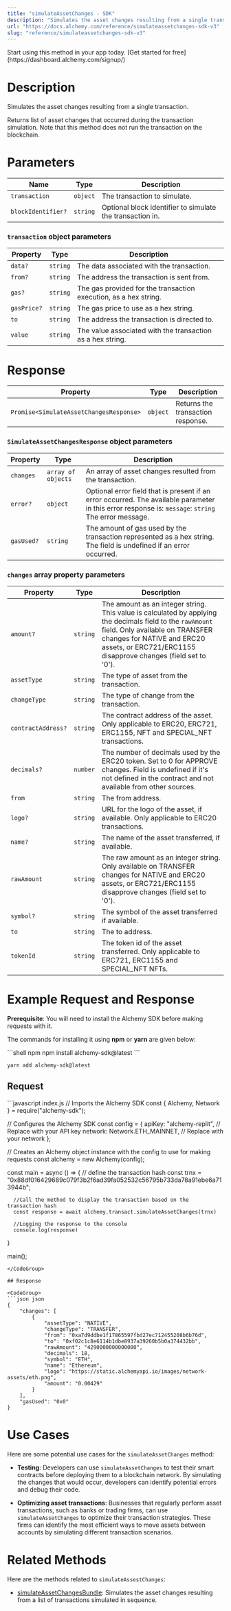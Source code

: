 ```yaml
---
title: "simulateAssetChanges - SDK"
description: "Simulates the asset changes resulting from a single transaction. Returns list of asset changes that occurred during the transaction simulation. Note that this method does not run the transaction on the blockchain."
url: "https://docs.alchemy.com/reference/simulateassetchanges-sdk-v3"
slug: "reference/simulateassetchanges-sdk-v3"
---
```


<Tip title="Don’t have an API key?" icon="star">
  Start using this method in your app today. [Get started for free](https://dashboard.alchemy.com/signup/)
</Tip>

# Description

Simulates the asset changes resulting from a single transaction.

Returns list of asset changes that occurred during the transaction simulation. Note that this method does not run the transaction on the blockchain.

# Parameters

| Name               | Type     | Description                                               |
| ------------------ | -------- | --------------------------------------------------------- |
| `transaction`      | `object` | The transaction to simulate.                              |
| `blockIdentifier?` | `string` | Optional block identifier to simulate the transaction in. |

### `transaction` object parameters

| Property    | Type     | Description                                                      |
| ----------- | -------- | ---------------------------------------------------------------- |
| `data?`     | `string` | The data associated with the transaction.                        |
| `from?`     | `string` | The address the transaction is sent from.                        |
| `gas?`      | `string` | The gas provided for the transaction execution, as a hex string. |
| `gasPrice?` | `string` | The gas price to use as a hex string.                            |
| `to`        | `string` | The address the transaction is directed to.                      |
| `value`     | `string` | The value associated with the transaction as a hex string.       |

# Response

| Property                                | Type     | Description                       |
| --------------------------------------- | -------- | --------------------------------- |
| `Promise<SimulateAssetChangesResponse>` | `object` | Returns the transaction response. |

### `SimulateAssetChangesResponse` object parameters

| Property   | Type               | Description                                                                                                                                          |
| ---------- | ------------------ | ---------------------------------------------------------------------------------------------------------------------------------------------------- |
| `changes`  | `array of objects` | An array of asset changes resulted from the transaction.                                                                                             |
| `error?`   | `object`           | Optional error field that is present if an error occurred. The available parameter in this error response is: `message`: `string` The error message. |
| `gasUsed?` | `string`           | The amount of gas used by the transaction represented as a hex string. The field is undefined if an error occurred.                                  |

### `changes` array property parameters

| Property           | Type     | Description                                                                                                                                                                                                                                 |
| ------------------ | -------- | ------------------------------------------------------------------------------------------------------------------------------------------------------------------------------------------------------------------------------------------- |
| `amount?`          | `string` | The amount as an integer string. This value is calculated by applying the decimals field to the `rawAmount` field. Only available on TRANSFER changes for NATIVE and ERC20 assets, or ERC721/ERC1155 disapprove changes (field set to '0'). |
| `assetType`        | `string` | The type of asset from the transaction.                                                                                                                                                                                                     |
| `changeType`       | `string` | The type of change from the transaction.                                                                                                                                                                                                    |
| `contractAddress?` | `string` | The contract address of the asset. Only applicable to ERC20, ERC721, ERC1155, NFT and SPECIAL\_NFT transactions.                                                                                                                            |
| `decimals?`        | `number` | The number of decimals used by the ERC20 token. Set to 0 for APPROVE changes. Field is undefined if it's not defined in the contract and not available from other sources.                                                                  |
| `from`             | `string` | The from address.                                                                                                                                                                                                                           |
| `logo?`            | `string` | URL for the logo of the asset, if available. Only applicable to ERC20 transactions.                                                                                                                                                         |
| `name?`            | `string` | The name of the asset transferred, if available.                                                                                                                                                                                            |
| `rawAmount`        | `string` | The raw amount as an integer string. Only available on TRANSFER changes for NATIVE and ERC20 assets, or ERC721/ERC1155 disapprove changes (field set to '0').                                                                               |
| `symbol?`          | `string` | The symbol of the asset transferred if available.                                                                                                                                                                                           |
| `to`               | `string` | The to address.                                                                                                                                                                                                                             |
| `tokenId`          | `string` | The token id of the asset transferred. Only applicable to ERC721, ERC1155 and SPECIAL\_NFT NFTs.                                                                                                                                            |

# Example Request and Response

**Prerequisite**: You will need to install the Alchemy SDK before making requests with it.

The commands for installing it using **npm** or **yarn** are given below:

<CodeGroup>
  ```shell npm
  npm install alchemy-sdk@latest
  ```

  ```shell yarn
  yarn add alchemy-sdk@latest
  ```
</CodeGroup>

## Request

<CodeGroup>
  ```javascript index.js
  // Imports the Alchemy SDK
  const { Alchemy, Network } = require("alchemy-sdk");

  // Configures the Alchemy SDK
  const config = {
      apiKey: "alchemy-replit", // Replace with your API key
      network: Network.ETH_MAINNET, // Replace with your network
  };

  // Creates an Alchemy object instance with the config to use for making requests
  const alchemy = new Alchemy(config);

  const main = async () => {
      // define the transaction hash
      const trnx = "0x88df016429689c079f3b2f6ad39fa052532c56795b733da78a91ebe6a713944b";

      //Call the method to display the transaction based on the transaction hash
      const response = await alchemy.transact.simulateAssetChanges(trnx)

      //Logging the response to the console
      console.log(response)
  }

  main();
  ```
</CodeGroup>

## Response

<CodeGroup>
  ```json json
  {
      "changes": [
          {
              "assetType": "NATIVE",
              "changeType": "TRANSFER",
              "from": "0xa7d9ddbe1f17865597fbd27ec712455208b6b76d",
              "to": "0xf02c1c8e6114b1dbe8937a39260b5b0a374432bb",
              "rawAmount": "4290000000000000",
              "decimals": 18,
              "symbol": "ETH",
              "name": "Ethereum",
              "logo": "https://static.alchemyapi.io/images/network-assets/eth.png",
              "amount": "0.00429"
          }
      ],
      "gasUsed": "0x0"
  }
  ```
</CodeGroup>

# Use Cases

Here are some potential use cases for the `simulateAssetChanges` method:

* **Testing**: Developers can use `simulateAssetChanges` to test their smart contracts before deploying them to a blockchain network. By simulating the changes that would occur, developers can identify potential errors and debug their code.

* **Optimizing asset transactions**: Businesses that regularly perform asset transactions, such as banks or trading firms, can use `simulateAssetChanges` to optimize their transaction strategies. These firms can identify the most efficient ways to move assets between accounts by simulating different transaction scenarios.

# Related Methods

Here are the methods related to `simulateAssestChanges`:

* [simulateAssetChangesBundle](/reference/simulateassetchangesbundle-sdk): Simulates the asset changes resulting from a list of transactions simulated in sequence.
